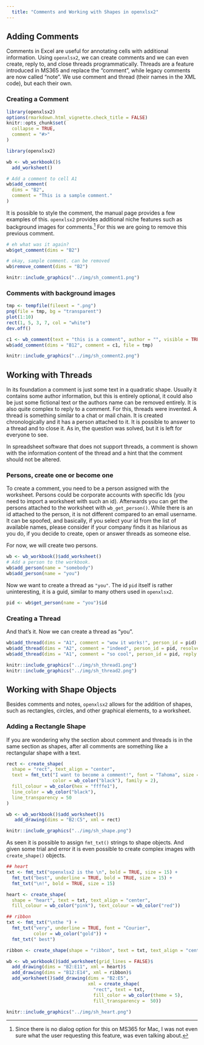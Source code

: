 ```yaml
---
  title: "Comments and Working with Shapes in openxlsx2"
---
```


## Adding Comments

Comments in Excel are useful for annotating cells with additional information. Using `openxlsx2`, we can create comments and we can even create, reply to, and close threads programmatically. Threads are a feature introduced in MS365 and replace the "comment", while legacy comments are now called "note". We use comment and thread (their names in the XML code), but each their own.

### Creating a Comment

```r
library(openxlsx2)
options(rmarkdown.html_vignette.check_title = FALSE)
knitr::opts_chunk$set(
  collapse = TRUE,
  comment = "#>"
)
```

```r
library(openxlsx2)

wb <- wb_workbook()$
  add_worksheet()

# Add a comment to cell A1
wb$add_comment(
  dims = "B2",
  comment = "This is a sample comment."
)
```

It is possible to style the comment, the manual page provides a few examples of this. `openxlsx2` provides additional niche features such as background images for comments.[^openxlsx2-things-with-shapes1] For this we are going to remove this previous comment.

[^openxlsx2-things-with-shapes1]: Since there is no dialog option for this on MS365 for Mac, I was not even sure what the user requesting this feature, was even talking about.

```r
# eh what was it again?
wb$get_comment(dims = "B2")

# okay, sample comment. can be removed
wb$remove_comment(dims = "B2")
```

```r
knitr::include_graphics("../img/sh_comment1.png")
```

### Comments with background images

```r
tmp <- tempfile(fileext = ".png")
png(file = tmp, bg = "transparent")
plot(1:10)
rect(1, 5, 3, 7, col = "white")
dev.off()

c1 <- wb_comment(text = "this is a comment", author = "", visible = TRUE)
wb$add_comment(dims = "B12", comment = c1, file = tmp)
```

```r
knitr::include_graphics("../img/sh_comment2.png")
```

## Working with Threads

In its foundation a comment is just some text in a quadratic shape. Usually it contains some author information, but this is entirely optional, it could also be just some fictional text or the authors name can be removed entirely. It is also quite complex to reply to a comment. For this, threads were invented. A thread is something similar to a chat or mail chain. It is created chronologically and it has a person attached to it. It is possible to answer to a thread and to close it. As in, the question was solved, but it is left for everyone to see.

In spreadsheet software that does not support threads, a comment is shown with the information content of the thread and a hint that the comment should not be altered.

### Persons, create one or become one

To create a comment, you need to be a person assigned with the worksheet. Persons could be corporate accounts with specific Ids (you need to import a worksheet with such an id). Afterwards you can get the persons attached to the worksheet with `wb_get_person()`. While there is an id attached to the person, it is not different compared to an email username. It can be spoofed, and basically, if you select your id from the list of available names, please consider if your company finds it as hilarious as you do, if you decide to create, open or answer threads as someone else.

For now, we will create two persons.

```r
wb <- wb_workbook()$add_worksheet()
# Add a person to the workbook.
wb$add_person(name = "somebody")
wb$add_person(name = "you")
```

Now we want to create a thread as `"you"`. The id `pid` itself is rather uninteresting, it is a guid, similar to many others used in `openxlsx2`.

```r
pid <- wb$get_person(name = "you")$id
```

### Creating a Thread

And that's it. Now we can create a thread as "you".

```r
wb$add_thread(dims = "A1", comment = "wow it works!", person_id = pid)
wb$add_thread(dims = "A2", comment = "indeed", person_id = pid, resolve = TRUE)
wb$add_thread(dims = "A1", comment = "so cool", person_id = pid, reply = TRUE)
```

```r
knitr::include_graphics("../img/sh_thread1.png")
knitr::include_graphics("../img/sh_thread2.png")
```

## Working with Shape Objects

Besides comments and notes, `openxlsx2` allows for the addition of shapes, such as rectangles, circles, and other graphical elements, to a worksheet.

### Adding a Rectangle Shape

If you are wondering why the section about comment and threads is in the same section as shapes, after all comments are something like a rectangular shape with a text.

```r
rect <- create_shape(
  shape = "rect", text_align = "center",
  text = fmt_txt("I want to become a comment!", font = "Tahoma", size = "10",
                 color = wb_color("black"), family = 2),
  fill_colour = wb_color(hex = "ffffe1"),
  line_color = wb_color("black"),
  line_transparency = 50
)

wb <- wb_workbook()$add_worksheet()$
   add_drawing(dims = "B2:C5", xml = rect)
```

```r
knitr::include_graphics("../img/sh_shape.png")
```

As seen it is possible to assign `fmt_txt()` strings to shape objects. And given some trial and error it is even possible to create complex images with `create_shape()` objects.

```r
## heart
txt <- fmt_txt("openxlsx2 is the \n", bold = TRUE, size = 15) +
  fmt_txt("best", underline = TRUE, bold = TRUE, size = 15) +
  fmt_txt("\n!", bold = TRUE, size = 15)

heart <- create_shape(
  shape = "heart", text = txt, text_align = "center",
  fill_colour = wb_color("pink"), text_colour = wb_color("red"))

## ribbon
txt <- fmt_txt("\nthe ") +
  fmt_txt("very", underline = TRUE, font = "Courier",
          color = wb_color("gold")) +
  fmt_txt(" best")

ribbon <- create_shape(shape = "ribbon", text = txt, text_align = "center")

wb <- wb_workbook()$add_worksheet(grid_lines = FALSE)$
  add_drawing(dims = "B2:E11", xml = heart)$
  add_drawing(dims = "B12:E14", xml = ribbon)$
  add_worksheet()$add_drawing(dims = "B2:E5",
                              xml = create_shape(
                                "rect", text = txt,
                                fill_color = wb_color(theme = 5),
                                fill_transparency =  50))
```

```r
knitr::include_graphics("../img/sh_heart.png")
```
